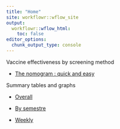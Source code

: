 ```yaml
---
title: "Home"
site: workflowr::wflow_site
output:
  workflowr::wflow_html:
    toc: false
editor_options:
  chunk_output_type: console
---
```


Vaccine effectiveness by screening method

- [The nomogram : quick and easy](01_VE_nomogram.html)


Summary tables and graphs

- [Overall](02a_VE_screening_method_overall.html)

- [By semestre](02b_VE_screening_method_by_semestre.html)

- [Weekly](02c_VE_screening_method_weekly.html)


